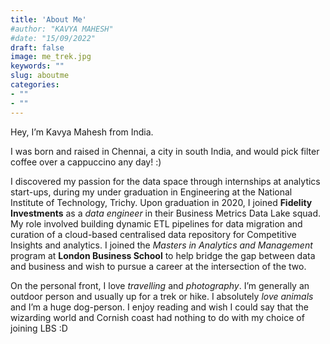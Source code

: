 ```yaml
---
title: 'About Me'
#author: "KAVYA MAHESH"
#date: "15/09/2022"
draft: false
image: me_trek.jpg
keywords: ""
slug: aboutme
categories: 
- ""
- ""
---
```


Hey, I'm Kavya Mahesh from India.

I was born and raised in Chennai, a city in south India, and would pick filter coffee over a cappuccino any day! :)

I discovered my passion for the data space through internships at analytics start-ups, during my under graduation in Engineering at the National Institute of Technology, Trichy. Upon graduation in 2020, I joined **Fidelity Investments** as a *data engineer* in their Business Metrics Data Lake squad. My role involved building dynamic ETL pipelines for data migration and curation of a cloud-based centralised data repository for Competitive Insights and analytics. I joined the *Masters in Analytics and Management* program at **London Business School** to help bridge the gap between data and business and wish to pursue a career at the intersection of the two.

On the personal front, I love *travelling* and *photography*. I'm generally an outdoor person and usually up for a trek or hike. I absolutely *love animals* and I'm a huge dog-person. I enjoy reading and wish I could say that the wizarding world and Cornish coast had nothing to do with my choice of joining LBS :D


